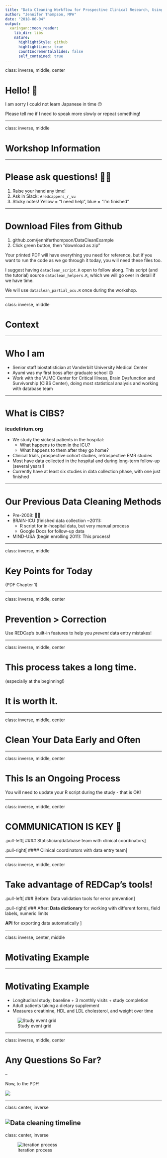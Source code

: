 ```yaml
---
title: "Data Cleaning Workflow for Prospective Clinical Research, Using R + REDCap"
author: "Jennifer Thompson, MPH"
date: "2018-06-04"
output:
  xaringan::moon_reader:
    lib_dir: libs
    nature:
      highlightStyle: github
      highlightLines: true
      countIncrementalSlides: false
      self_contained: true
---
```


class: inverse, middle, center

# Hello! 👋

I am sorry I could not learn Japanese in time 😔

Please tell me if I need to speak more slowly or repeat something!

---

class: inverse, middle

# Workshop Information

---

# Please ask questions! 🙋🏻

1. Raise your hand any time!
1. Ask in Slack: `#redcappers_r_vu`
1. Sticky notes! Yellow = "I need help", blue = "I'm finished"

---

# Download Files from Github

1. github.com/jenniferthompson/DataCleanExample
1. Click green button, then "download as zip"

Your printed PDF will have everything you need for reference, but if you want to run the code as we go through it today, you will need these files too.

I suggest having `dataclean_script.R` open to follow along. This script (and the tutorial) source `dataclean_helpers.R`, which we will go over in detail if we have time.

We will use `dataclean_partial_ocu.R` once during the workshop.

---

class: inverse, middle

# Context

---

# Who I am

- Senior staff biostatistician at Vanderbilt University Medical Center
- Ayumi was my first boss after graduate school 😊
- Work with the VUMC Center for Critical Illness, Brain Dysfunction and Survivorship (CIBS Center), doing most statistical analysis and working with database team

---

# What is CIBS?

### icudelirium.org

- We study the sickest patients in the hospital:
    - What happens to them in the ICU?
    - What happens to them after they go home?
- Clinical trials, prospective cohort studies, retrospective EMR studies
- Most have data collected in the hospital and during long-term follow-up (several years!)
- Currently have at least six studies in data collection phase, with one just finished

---

# Our Previous Data Cleaning Methods

- Pre-2008: 🤷🏻
- BRAIN-ICU (finished data collection ~2011):
    - R script for in-hospital data, but very manual process
    - Google Docs for follow-up data
- MIND-USA (begin enrolling 2011): This process!

---

class: inverse, middle

# Key Points for Today

(PDF Chapter 1)

---

class: inverse, middle, center

# Prevention > Correction

Use REDCap's built-in features to help you *prevent* data entry mistakes!

---

class: inverse, middle, center

# This process takes a long time.

(especially at the beginning!)

# **It is worth it.**

---

class: inverse, middle, center

# Clean Your Data **Early** and **Often**

---

class: inverse, middle, center

# This Is an Ongoing Process

You will need to update your R script during the study - that is OK!

---

class: inverse, middle, center

# COMMUNICATION IS KEY 🔑

.pull-left[
#### Statistician/database team with clinical coordinators
]

.pull-right[
#### Clinical coordinators with data entry team
]

---

class: inverse, middle, center

# Take advantage of REDCap's tools!

.pull-left[
### Before:
Data validation tools for error prevention
]

.pull-right[
### After:
**Data dictionary** for working with different forms, field labels, numeric limits

**API** for exporting data automatically
]

---

class: inverse, center, middle

# Motivating Example

---

# Motivating Example

- Longitudinal study; baseline + 3 monthly visits + study completion
- Adult patients taking a dietary supplement
- Measures creatinine, HDL and LDL cholesterol, and weight over time

![Study event grid](images/example_events.png)

---

class: inverse, middle, center

# Any Questions So Far?

--

Now, to the PDF!

![](images/adventure.gif)

---

class: center, inverse

![Data cleaning timeline](images/dataclean_timeline.png)
---

class: center, inverse

![Iteration process](images/dataclean_iteration.png)
